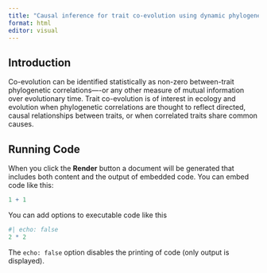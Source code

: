 ```yaml
---
title: "Causal inference for trait co-evolution using dynamic phylogenetic models"
format: html
editor: visual
---
```


## Introduction

Co-evolution can be identified statistically as non-zero between-trait phylogenetic correlations----or any other measure of mutual information over evolutionary time. Trait co-evolution is of interest in ecology and evolution when phylogenetic correlations are thought to reflect directed, causal relationships between traits, or when correlated traits share common causes.

## Running Code

When you click the **Render** button a document will be generated that includes both content and the output of embedded code. You can embed code like this:

```r
1 + 1
```

You can add options to executable code like this

```r
#| echo: false
2 * 2
```

The `echo: false` option disables the printing of code (only output is displayed).
